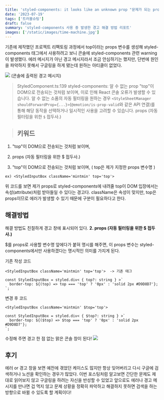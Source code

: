 ```yaml
---
title: 'styled-components: it looks like an unknown prop "문제가 되는 props" is being sent through to the DOM, which will likely trigger a React console error. 경고 해결법'
date: '2023-07-19'
tags: ['트러블슈팅']
draft: false
summary: 'styled-components 사용 중 발생한 경고 해결 방법 리포트'
images: ['/static/images/time-machine.jpg']
---
```


기존에 제작했던 프로젝트 리팩토링 과정에서 top이라는 props 변수를 생성해 styled-components 태그에서 사용하려고 보니 콘솔에 styled-components 관련 warning이 발생했다. 에러 메시지가 아닌 경고 메시지라서 조금 안심하기는 했지만, 단번에 원인을 파악하지 못해서 구글링을 하게 됐는데 원하는 아티클이 없었다.

![](https://velog.velcdn.com/images/mintmin0320/post/409e84dc-52ed-4970-b05d-b6e09ecefb3e/image.png)
(콘솔에 출력된 경고 메시지)

> StyledComponent.ts:139 styled-components: 알 수 없는 prop "top"이 DOM으로 전송되는 것처럼 보이며, 이로 인해 React 콘솔 오류가 발생할 수 있습니다. 알 수 없는 소품의 자동 필터링을 원하는 경우 `<StyleSheetManager shouldForwardProp={...}>`(`@emotion/is-prop-valid`와 같은 API 연결)를 통해 해당 동작을 선택하거나 일시적인 사용을 고려할 수 있습니다. props (자동 필터링을 위한 `$` 접두사.)

> ## 키워드

1. "top"이 DOM으로 전송되는 것처럼 보이며,

2. props (자동 필터링을 위한 $ 접두사.)

3. "top"이 DOM으로 전송되는 것처럼 보이며, ( top은 제가 지정한 props 변수명 )

```
ex) <StyledInputBox className='mintmin' top='top'>
```

위 코드를 보면 제가 props로 styled-components에 내려줄 top이 DOM 입장에서는 속성(attribute)처럼 받아들일 수 있다는 경고다. className은 속성이 맞지만, top은 props이므로 에러가 발생할 수 있기 때문에 구분이 필요하다고 한다.

## 해결방법

해결 방법도 친절하게 경고 창에 표시되어 있다.
**2. props (자동 필터링을 위한 $ 접두사.)**

$를 props로 사용할 변수명 앞에다가 붙혀 명시를 해주면, 이 props 변수는 styled-components에서만 사용하겠다는 명시적인 의미를 가지게 된다.

기존 작성 코드

```
<StyledInputBox className='mintmin' top='top'>  -> 기존 태그

const StyledInputBox = styled.div< { top?: string } >`
  border-top: ${(top) => top === 'top' ? '0px' : 'solid 2px #D9D8D7'};
`;
```

변경 후 코드

```
<StyledInputBox className='mintmin' $top='top'>

const StyledInputBox = styled.div< { $top?: string } >`
  border-top: ${($top) => $top === 'top' ? '0px' : 'solid 2px #D9D8D7'};
`;
```

수정해 주면 경고 한 점 없는 맑은 콘솔 창이 된다!
![](https://velog.velcdn.com/images/mintmin0320/post/f18d2e0f-0ff6-4de7-95c5-4006dd06e9da/image.png)

## 후기

에러 or 경고 창을 보면 예전에 겪었던 케이스도 많지만 항상 잊어버리고 다시 구글에 검색하거나 노션을 확인하는 경우가 많았다. 이번 포스팅처럼 알고보면 간단한 문제도 제대로 읽어보지 않고 구글링을 하려는 자신을 반성할 수 있었고 앞으로도 에러나 경고 메시지를 만나면 겁 먹지 않고 문제 상황을 정확히 파악하고 해결하지 못하면 검색을 하는 방향으로 바뀔 수 있도록 할 계획이다!
